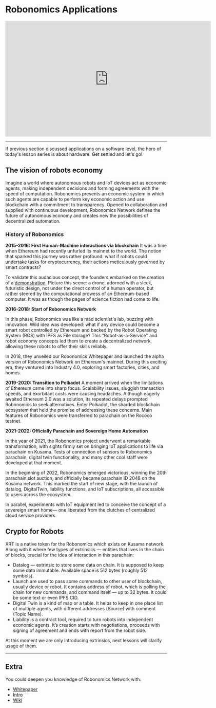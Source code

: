 # Robonomics Applications

<center>
<iframe width="640" height="360"
    src="https://www.youtube.com/embed/k2AiU1ZGAow?fs=2&autoplay=0" frameborder="0"
    allow="fullscreen; accelerometer; autoplay; clipboard-write; encrypted-media; gyroscope; picture-in-picture" allowfullscreen></iframe>
</center>
<hr/>

If previous section discussed applications on a software level, the hero of today's lesson series is about hardware.
Get settled and let's go!

## **The vision of robots economy**

Imagine a world where autonomous robots and IoT devices act as economic agents, making independent decisions and forming agreements with the speed of computation. Robonomics presents an economic system in which such agents are capable to perform key economic action and use blockchain with a commitment to transparency. Opened to collaboration and supplied with continuous development, Robonomics Network defines the future of autonomous economy and creates new the possibilities of decentralized automation.

### History of Robonomics

**2015-2016: First Human-Machine interactions via blockchain**
It was a time when Ethereum had recently unfurled its mainnet to the world. The notion that sparked this journey was rather profound: what if robots could undertake tasks for cryptocurrency, their actions meticulously governed by smart contracts?

To validate this audacious concept, the founders embarked on the creation of a [demonstration](https://youtu.be/V_3rcP2Duv0). Picture this scene: a drone, adorned with a sleek, futuristic design, not under the direct control of a human operator, but rather steered by the computational prowess of an Ethereum-based computer. It was as though the pages of science fiction had come to life.

**2016-2018: Start of Robonomics Network**

In this phase, Robonomics was like a mad scientist's lab, buzzing with innovation. Wild idea was developed: what if any device could become a smart robot controlled by Ethereum and backed by the Robot Operating System (ROS) with IPFS as File storage? This "Robot-as-a-Service" and robot economy concepts led them to create a decentralized network, allowing these robots to offer their skills reliably.

In 2018, they unveiled our Robonomics Whitepaper and launched the alpha version of Robonomics Network on Ethereum's mainnet. During this exciting era, they ventured into Industry 4.0, exploring smart factories, cities, and homes.

**2019-2020: Transition to Polkadot**
A moment arrived when the limitations of Ethereum came into sharp focus. Scalability issues, sluggish transaction speeds, and exorbitant costs were causing headaches. Although eagerly awaited Ethereum 2.0 was a solution, its repeated delays prompted Robonomics to seek alternatives. Enter Polkadot, the sharded blockchain ecosystem that held the promise of addressing these concerns. Main features of Robonomics were transferred to parachain on the Rococo testnet.

**2021-2022: Officially Parachain and Sovereign Home Automation**

In the year of 2021, the Robonomics project underwent a remarkable transformation, with sights firmly set on bringing IoT applications to life via parachain on Kusama. Tests of connection of sensors to Robonomics parachain, digital twin functionality, and many other cool staff were developed at that moment.

In the beginning of 2022, Robonomics emerged victorious, winning the 20th parachain slot auction, and officially became parachain ID 2048 on the Kusama network. This marked the start of new stage, with the launch of datalog, DigitalTwin, liability functions, and IoT subscriptions, all accessible to users across the ecosystem.

In parallel, experiments with IoT equipment led to conceive the concept of a sovereign smart home— one liberated from the clutches of centralized cloud service providers

## **Crypto for Robots**

XRT is a native token for the Robonomics  which exists on Kusama network. Along with it where few types of extrinsics — entities that lives in the chain of blocks, crucial for the idea of interaction in this parachain:

- Datalog — extrinsic to store some data on chain. It is supposed to keep some data immutable. Available space is 512 bytes (roughly 512 symbols).
- Launch are used to pass some commands to other user of blockchain, usually device or robot. It contains address of robot, which is polling the chain for new commands, and command itself — up to 32 bytes. It could be some text or even IPFS CID.
- Digital Twin is a kind of map or a table. It helps to keep in one place list of multiple agents, with different addresses (Source) with comment (Topic Name).
- Liability is a contract tool, required to turn robots into independent economic agents. It’s creation starts with negotiations, proceeds with signing of agreement and ends with report from the robot side.

At this moment we are only introducing extrinsics, next lessons will clarify usage of them.

<hr/>

## **Extra**

You could deepen you knowledge of Robonomics Network with:

- [Whitepaper](https://www.notion.so/Robonomics-89eff6cb75ac4b9680ca943ca2c332cd?pvs=21)
- [Intro](https://robonomics.network/intro/)
- [Wiki](https://www.notion.so/Robonomics-89eff6cb75ac4b9680ca943ca2c332cd?pvs=21)
